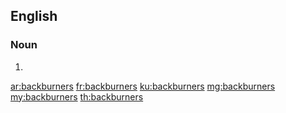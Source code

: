 ==English==

===Noun===
{{head|en|noun plural form}}

# {{plural of|backburner|lang=en}}

[[ar:backburners]]
[[fr:backburners]]
[[ku:backburners]]
[[mg:backburners]]
[[my:backburners]]
[[th:backburners]]
